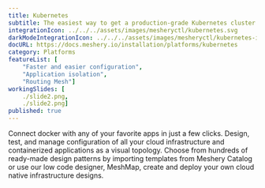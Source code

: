 ```yaml
---
title: Kubernetes
subtitle: The easiest way to get a production-grade Kubernetes cluster up and running
integrationIcon: ../../../assets/images/mesheryctl/kubernetes.svg
darkModeIntegrationIcon: ../../../assets/images/mesheryctl/kubernetes-icon-white.svg
docURL: https://docs.meshery.io/installation/platforms/kubernetes
category: Platforms
featureList: [
    "Faster and easier configuration",
    "Application isolation",
    "Routing Mesh"]
workingSlides: [
    ./slide2.png,
    ./slide2.png]
published: true
---
```


<p>
    Connect docker with any of your favorite apps in just a few
    clicks. Design, test, and manage configuration of all your cloud infrastructure and containerized applications as a visual topology. Choose from hundreds of ready-made design patterns by importing templates from Meshery Catalog or use our low code designer, MeshMap, create and deploy your own cloud native infrastructure designs.
</p>
